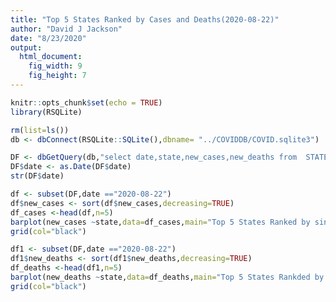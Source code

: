 ```yaml
---
title: "Top 5 States Ranked by Cases and Deaths(2020-08-22)"
author: "David J Jackson"
date: "8/23/2020"
output: 
  html_document: 
    fig_width: 9
    fig_height: 7
---
```


```r
knitr::opts_chunk$set(echo = TRUE)
library(RSQLite)
```
```r
rm(list=ls())
db <- dbConnect(RSQLite::SQLite(),dbname= "../COVIDDB/COVID.sqlite3")
```

```r

DF <- dbGetQuery(db,"select date,state,new_cases,new_deaths from  STATESDAILY")
DF$date <- as.Date(DF$date)
str(DF$date)
```
```r
df <- subset(DF,date =="2020-08-22")
df$new_cases <- sort(df$new_cases,decreasing=TRUE)
df_cases <-head(df,n=5)
barplot(new_cases ~state,data=df_cases,main="Top 5 States Ranked by single Day Cases",xlab="Weekly Date",ylab="Cases")
grid(col="black")

```
```r
df1 <- subset(DF,date =="2020-08-22")
df1$new_deaths <- sort(df1$new_deaths,decreasing=TRUE)
df_deaths <-head(df1,n=5)
barplot(new_deaths ~state,data=df_deaths,main="Top 5 States Rankded by Daily Deaths",xlab="Weekly Date",ylab="Cases")
grid(col="black")
```

